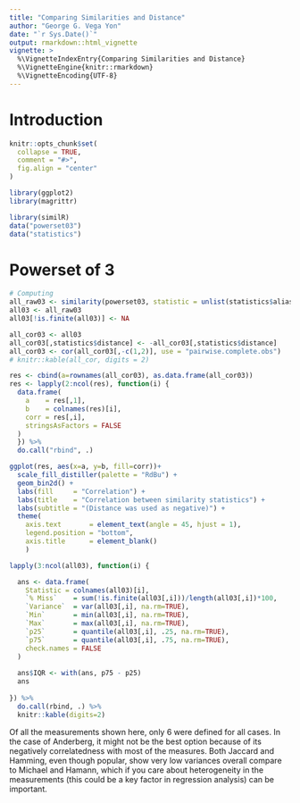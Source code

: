 ```yaml
---
title: "Comparing Similarities and Distance"
author: "George G. Vega Yon"
date: "`r Sys.Date()`"
output: rmarkdown::html_vignette
vignette: >
  %\VignetteIndexEntry{Comparing Similarities and Distance}
  %\VignetteEngine{knitr::rmarkdown}
  %\VignetteEncoding{UTF-8}
---
```


# Introduction


```r
knitr::opts_chunk$set(
  collapse = TRUE,
  comment = "#>",
  fig.align = "center"
)
```

```r
library(ggplot2)
library(magrittr)
```


```r
library(similR)
data("powerset03")
data("statistics")
```

# Powerset of 3

```r
# Computing 
all_raw03 <- similarity(powerset03, statistic = unlist(statistics$alias))
all03 <- all_raw03
all03[!is.finite(all03)] <- NA

all_cor03 <- all03
all_cor03[,statistics$distance] <- -all_cor03[,statistics$distance]
all_cor03 <- cor(all_cor03[,-c(1,2)], use = "pairwise.complete.obs")
# knitr::kable(all_cor, digits = 2)
```

```r
res <- cbind(a=rownames(all_cor03), as.data.frame(all_cor03))
res <- lapply(2:ncol(res), function(i) {
  data.frame(
    a    = res[,1],
    b    = colnames(res)[i],
    corr = res[,i],
    stringsAsFactors = FALSE
  )
  }) %>%
  do.call("rbind", .)

ggplot(res, aes(x=a, y=b, fill=corr))+
  scale_fill_distiller(palette = "RdBu") +
  geom_bin2d() +
  labs(fill     = "Correlation") +
  labs(title    = "Correlation between similarity statistics") +
  labs(subtitle = "(Distance was used as negative)") +
  theme(
    axis.text       = element_text(angle = 45, hjust = 1),
    legend.position = "bottom",
    axis.title      = element_blank()
    )
```

```r
lapply(3:ncol(all03), function(i) {

  ans <- data.frame(
    Statistic = colnames(all03)[i],
    `% Miss`    = sum(!is.finite(all03[,i]))/length(all03[,i])*100,
    `Variance`  = var(all03[,i], na.rm=TRUE),
    `Min`       = min(all03[,i], na.rm=TRUE),
    `Max`       = max(all03[,i], na.rm=TRUE),
    `p25`       = quantile(all03[,i], .25, na.rm=TRUE),
    `p75`       = quantile(all03[,i], .75, na.rm=TRUE),
    check.names = FALSE
  )
  
  ans$IQR <- with(ans, p75 - p25)
  ans
  
}) %>%
  do.call(rbind, .) %>%
  knitr::kable(digits=2)
```

Of all the measurements shown here, only 6 were defined for all cases. In the case of Anderberg, it might not be the best option because of its negatively correlatedness with most of the measures. Both Jaccard and Hamming, even though popular, show very low variances overall compare to Michael and Hamann, which if you care about heterogeneity in the measurements (this could be a key factor in regression analysis) can be important.

